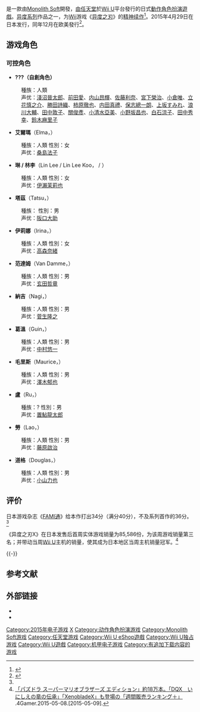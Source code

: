 {{NoteTA
| G1=Games
}}
{{Infobox video game
| title = 异度之刃X
| japanese = ゼノブレイドクロス
| english = Xenoblade Chronicles X
| image = [[File:Xenoblead_X_cover_art.jpg|File:Xenoblead X cover art.jpg]]
| caption = 游戏日版封面
| developer = [[Monolith_Soft|Monolith Soft]]<br>[[任天堂企划开发本部|任天堂企划开发本部]]
| publisher = [[任天堂|任天堂]]
| series = [[异度系列|异度系列]]
| platforms = [[Wii_U|Wii U]]
| released = {{vgrelease new|JP|2015年4月29日|NA|2015年12月4日|EU|2015年12月4日}}
| genre = [[動作角色扮演遊戲|動作角色扮演]]
| modes = [[单人电子游戏|单人]]、[[多人电子游戏|多人]]
| director = [[高橋哲哉_(遊戲製作人)|高桥哲哉]]
| producer = [[川畑真吾|川畑真吾]]、[[山上仁志|山上仁志]]
| artist = [[田中久仁彥|田中久仁彥]]、[[麥谷興一|麥谷興一]] (CHOCO)<br>[[柳瀨敬之|柳瀨敬之]]、鈴木康士<br>風間雷太、塚本陽子<br>小城崇志、片貝文洋<br>RARE Engine<br>松本秀幸<br>有限会社草薙
| writer = [[高橋哲哉_(遊戲製作人)|高桥哲哉]]<br>[[竹田裕一郎|竹田裕一郎]]、[[兵頭一步|兵頭一步]]
| composer = [[泽野弘之|泽野弘之]]
}}

{{Vgname|异度之刃X|ja=XenobladeX（ゼノブレイドクロス），Xenoblade Cross|en=Xenoblade Chronicles X|diff=yes|cn=异度之刃X|tw=異域神劍X}}是一款由[[Monolith_Soft|Monolith Soft]]開發，[[任天堂|由任天堂]]於[[Wii_U|Wii U]]平台發行的日式[[動作角色扮演遊戲|動作角色扮演遊戲]]。[[异度系列|异度系列]]作品之一，为[[Wii|Wii]]游戏《[[异度之刃|异度之刃]]》的[[精神续作|精神续作]]<ref>{{cite web |url=https://twitter.com/NintendoAmerica/status/476459422093295616 |title=Nintendo of America Official Twitter |date=2014-06-11 |accessdate=2014-06-12 |archive-date=2014-07-14 |archive-url=https://web.archive.org/web/20140714174303/https://twitter.com/NintendoAmerica/status/476459422093295616 }}</ref>。2015年4月29日在日本发行，同年12月在欧美發行<ref>{{cite web |url=http://www.siliconera.com/2015/01/14/xenoblade-chronicles-x-release-april-29-japan |title=Xenoblade Chronicles X To Release On April 29 in Japan |date=2015-01-14 |accessdate=2015-01-14 |archive-date=2019-11-14 |archive-url=https://web.archive.org/web/20191114104409/https://www.siliconera.com/2015/01/14/xenoblade-chronicles-x-release-april-29-japan/ }}</ref>。

== 游戏角色 ==

=== 可控角色 ===
* '''???（自創角色）'''
:種族：人類
:声优：[[淺沼晉太郎|淺沼晉太郎]]、[[前田愛_(聲優)|前田愛]]、[[内山昂輝|内山昂輝]]、[[佐藤利奈|佐藤利奈]]、[[宮下榮治|宮下榮治]]、[[小倉唯|小倉唯]]、[[立花慎之介|立花慎之介]]、[[勝田詩織|勝田詩織]]、[[柿原徹也|柿原徹也]]、[[内田真禮|内田真禮]]、[[保志總一朗|保志總一朗]]、[[上坂すみれ|上坂すみれ]]、[[浪川大輔|浪川大輔]]、[[田中敦子|田中敦子]]、[[關俊彥|關俊彥]]、[[小清水亞美|小清水亞美]]、[[小野坂昌也|小野坂昌也]]、[[白石涼子|白石涼子]]、[[田中秀幸|田中秀幸]]、[[鈴木麻里子|鈴木麻里子]]

* '''艾爾瑪'''（Elma，{{lang|ja|エルマ}}）
:種族：人類  性別：女
:声优：[[桑島法子|桑島法子]]

* '''琳 / 林李'''（Lin Lee / Lin Lee Koo，{{lang|ja|リン}} / {{lang|ja|リンリー・クー}}）
:種族：人類  性別：女
:声优：[[伊瀨茉莉也|伊瀨茉莉也]]

* '''塔茲'''（Tatsu，{{lang|ja|タツ}}）
:種族：{{lang|ja|ノポン}}  性別：男  
:声优：[[阪口大助|阪口大助]]

* '''伊莉娜'''（Irina，{{lang|ja|イリーナ}}）
:種族：人類  性別：女
:声优：[[高森奈緒|高森奈緒]]

* '''范達姆'''（Van Damme，{{lang|ja|ヴァンダム}}）
:種族：人類  性別：男  
:声优：[[玄田哲章|玄田哲章]]

* '''納吉'''（Nagi，{{lang|ja|ナギ}}）
:種族：人類  性別：男  
:声优：[[菅生隆之|菅生隆之]]

* '''葛溫'''（Guin，{{lang|ja|グイン}}）
:種族：人類  性別：男  
:声优：[[中村悠一|中村悠一]]

* '''毛里斯'''（Maurice，{{lang|ja|モーリス}}）
:種族：人類  性別：男  
:声优：[[澤木郁也|澤木郁也]]

* '''盧'''（Ru，{{lang|ja|ルー}}）
:種族：?  性別：男  
:声优：[[置鮎龍太郎|置鮎龍太郎]]

* '''勞'''（Lao，{{lang|ja|ラオ}}）
:種族：人類  性別：男  
:声优：[[藤原啟治|藤原啟治]]

* '''道格'''（Douglas，{{lang|ja|ダグ}}）
:種族：人類  性別：男  
:声优：[[小山力也|小山力也]]

== 评价 ==
{{Video game reviews
<!-- Aggregators -->
|MC=84/100<ref name="metacritic"/>
<!-- Reviewers -->
|Destruct=9/10<ref name="Destruct"/>
|EuroG = Essential<ref name="eurog"/>
|Fam=34/40<ref name="famitsu review"/>
|GSpot=8/10<ref name="GSpot"/>
|IGN=8.2/10<ref name="ign"/>
|NLife={{Rating|9|10}}<ref name="NLifeReview"/>
|NWR=9.5/10<ref name="NWR"/>
}}
日本游戏杂志《[[FAMI通|FAMI通]]》给本作打出34分（满分40分），不及系列首作的36分。<ref name="famitsu review"/>

《异度之刃X》在日本发售后首周实体游戏销量为85,586份，为该周游戏销量第三名；并带动当周[[Wii_U|Wii U]]主机的销量，使其成为日本地区当周主机销量冠军。<ref>[http://www.4gamer.net/games/117/G011794/20150508065/ 「パズドラ スーパーマリオブラザーズ エディション」約18万本。「DQX　いにしえの竜の伝承」「XenobladeX」も登場の「週間販売ランキング＋」] {{Wayback|url=http://www.4gamer.net/games/117/G011794/20150508065/ |date=20210420171530 }}.4Gamer.2015-05-08.[2015-05-09].</ref>

{{-}}
== 参考文献 ==
{{Reflist|2|refs=
<ref name="metacritic">{{cite web|url=http://www.metacritic.com/game/wii-u/xenoblade-chronicles-x/critic-reviews|title=Xenoblade Chronicles X Critic Reviews|publisher=[[Metacritic|Metacritic]]|archiveurl=https://web.archive.org/web/20151130192134/http://www.metacritic.com/game/wii-u/xenoblade-chronicles-x/critic-reviews|archivedate=2015-11-30|deadurl=no|accessdate=2015-11-30}}</ref>

<ref name="Destruct">{{cite web|url=http://www.destructoid.com/review-xenoblade-chronicles-x-322015.phtml|title=Review: Xenoblade Chronicles X|last=Carter|first=Chris|publisher=[[Destructoid|Destructoid]]|date=2015-11-30|accessdate=2015-11-30|archiveurl=https://web.archive.org/web/20170401185326/https://www.destructoid.com/review-xenoblade-chronicles-x-322015.phtml|archivedate=2017-04-01|deadurl=no}}</ref>

<ref name="famitsu review">{{cite web|url=http://nintendoeverything.com/xenoblade-chronicles-x-famitsu-review-translated/|title=Xenoblade Chronicles X Famitsu review translated|author=Ashcraft, Brian|date=2015-04-21|publisher=Nintendo Everything|archiveurl=https://web.archive.org/web/20150430091146/http://nintendoeverything.com/xenoblade-chronicles-x-famitsu-review-translated/|archivedate=2015-04-30|deadurl=no|accessdate=2015-04-25}}</ref>

<ref name="GSpot">{{cite web|first=Peter |last=Brown |url=http://www.gamespot.com/reviews/xenoblade-chronicles-x-review/1900-6416322/ |title=Xenoblade Chronicles X Review |publisher=[[GameSpot|GameSpot]] |date=2015-11-30 |deadurl=no |accessdate=2015-11-30 |archiveurl=https://web.archive.org/web/20160112124229/http://www.gamespot.com/reviews/xenoblade-chronicles-x-review/1900-6416322/ |archivedate=2016-01-12 }}</ref>

<ref name="ign">{{cite web|url=http://uk.ign.com/articles/2015/12/07/xenoblade-chronicles-x-review|title=Xenoblade Chronicles X Review - An epic role-playing game that makes great use of scale|last=Otero|first=Jose|date=2015-12-07|publisher=[[IGN|IGN]]|archiveurl=https://web.archive.org/web/20170602204805/http://www.ign.com/articles/2015/12/07/xenoblade-chronicles-x-review|archivedate=2017-06-22|deadurl=no|accessdate=2015-12-07}}</ref>

<ref name="eurog">{{cite web|url=http://www.eurogamer.net/articles/2015-11-30-xenoblade-chronicles-x-review|title=Xenoblade Chronicles X review|publisher=[[Eurogamer|Eurogamer]]|date=2015-11-30|accessdate=2015-11-30|archiveurl=https://web.archive.org/web/20151203024051/http://www.eurogamer.net/articles/2015-11-30-xenoblade-chronicles-x-review|archivedate=2015-12-03|deadurl=no}}</ref>

<ref name="NLifeReview">{{cite web|url=http://www.nintendolife.com/reviews/wiiu/xenoblade_chronicles_x|title=Review: Xenoblade Chronicles X|last=Whitehead|first=Thomas|date=2015-11-30|publisher=[[Nintendo_Life|Nintendo Life]]|accessdate=2015-11-30|archiveurl=https://web.archive.org/web/20151130192850/http://www.nintendolife.com/reviews/wiiu/xenoblade_chronicles_x|archivedate=2015-11-30|deadurl=no}}</ref>

<ref name="NWR">{{cite web|url=http://www.nintendoworldreport.com/review/41575/xenoblade-chronicles-x-wii-u-review|title=Xenoblade Chronicles X Review|last=Theriault|first=Donald|publisher=Nintendo World Report|date=2015-11-30|accessdate=2015-12-03|archiveurl=https://web.archive.org/web/20151203012244/http://www.nintendoworldreport.com/review/41575/xenoblade-chronicles-x-wii-u-review|archivedate=2015-12-03|deadurl=no}}</ref>
}}

== 外部链接 ==
* {{Official|http://xenobladex.jp/}}{{ja}}
* {{Twitter|XenobladeJP}}{{ja}}

{{异度系列}}

{{DEFAULTSORT:Xenoblade X}}
[[Category:2015年电子游戏|Category:2015年电子游戏]]
[[Category:异度神剑系列|X]]
[[Category:动作角色扮演游戏|Category:动作角色扮演游戏]]
[[Category:Monolith_Soft游戏|Category:Monolith Soft游戏]]
[[Category:任天堂游戏|Category:任天堂游戏]]
[[Category:Wii_U_eShop遊戲|Category:Wii U eShop遊戲]]
[[Category:Wii_U独占游戏|Category:Wii U独占游戏]]
[[Category:Wii_U遊戲|Category:Wii U遊戲]]
[[Category:机甲电子游戏|Category:机甲电子游戏]]
[[Category:有追加下载内容的游戏|Category:有追加下载内容的游戏]]